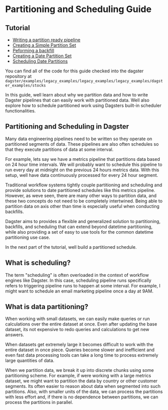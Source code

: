 
<DynamicMetaTags
  title="Partitioning and Scheduling Guide | Dagster"
  description="Dagster is a system for building modern data applications."
/>

# Partitioning and Scheduling Guide

## Tutorial

- [Writing a partition ready pipeline](/docs/learn/guides/partitioning/partition_pipeline)
- [Creating a Simple Partition Set](/docs/learn/guides/partitioning/partition_set)
- [Peforming a backfill](/docs/learn/guides/partitioning/backfill)
- [Creating a Date Partition Set](/docs/learn/guides/partitioning/date_partition_set)
- [Scheduling Date Partitions](/docs/learn/guides/partitioning/schedule_partitions)

You can find all of the code for this guide checked into the dagster
repository at `dagster/examples/legacy_examples/legacy_examples/legacy_examples/dagster_examples/stocks`

In this guide, well learn about why we partition data and how to write
Dagster pipelines that can easily work with partitioned data. Well
also explore how to schedule partitioned work using Dagsters built-in
scheduler functionalities.

## Partitioning and Scheduling in Dagster

Many data engineering pipelines need to be written so they operate on
partitioned segments of data. These pipelines are also often schedules
so that they execute partitions of data at some interval.

For example, lets say we have a metrics pipeline that partitions data
based on 24 hour time intervals. We will probably want to schedule this
pipeline to run every day at midnight on the previous 24 hours metrics
data. With this setup, well have data continuously processed for every
24 hour segment.

Traditional workflow systems tightly couple partitioning and scheduling
and provide solutions to date partitioned schedules like this metrics
pipeline. However, as weve seen, there are many other ways to
partition data, and these two concepts do not need to be completely
intertwined. Being able to partition data on axis other than time is
especially useful when conducting backfills.

Dagster aims to provides a flexible and generalized solution to
partitioning, backfills, and scheduling that can extend beyond datetime
partitioning, while also providing a set of easy to use tools for the
common datetime partitioning use case.

In the next part of the tutorial, well build a partitioned schedule.

## What is scheduling?

The term "scheduling" is often overloaded in the context of workflow
engines like Dagster. In this case, scheduling pipeline runs
specifically refers to triggering pipeline runs to happen at some
interval. For example, I might want to schedule an email marketing
pipeline once a day at 9AM.

## What is data partitioning?

When working with small datasets, we can easily make queries or run
calculations over the entire dataset at once. Even after updating the
base dataset, its not expensive to redo queries and calculations to
get new answers.

When datasets get extremely large it becomes difficult to work with the
entire dataset in once piece. Queries become slower and inefficient and
even fast data processing tools can take a long time to process
extremely large quantities of data.

When we partition data, we break it up into discrete chunks using some
partitioning scheme. For example, if were working with a large metrics
dataset, we might want to partition the data by country or other
customer segments. Its often easier to reason about data when
segmented into such partitions. Also, with smaller units of the data, we
can process the partitions with less effort and, if there is no
dependence between partitions, we can process the partitions in
parallel.
